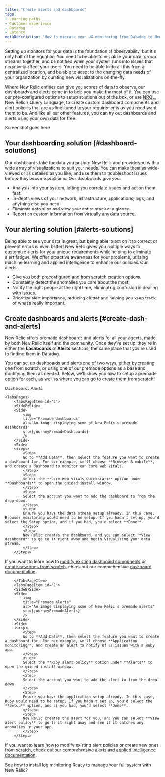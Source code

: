 ```yaml
---
title: "Create alerts and dashboards"
tags:
- Learning paths
- Customer experience
- Datadog
- Latency
metaDescription: "How to migrate your UX monitoring from Datadog to New Relic."
---
```




Setting up monitors for your data is the foundation of observability, but it's only half of the equation. You need to be able to visualize your data, group streams together, and be notified when your system runs into issues that negatively affect your users. You need to be able to do all this from a centralized location, and be able to adapt to the changing data needs of your organization by curating new visualizations on-the-fly. 

Where New Relic entities can give you scores of data to observe, our dashboards and alerts come in to help you make the most of it. You can use our pre-configured options to setup solutions out of the box, or use [NRQL](/docs/query-your-data/nrql-new-relic-query-language/get-started/introduction-nrql-new-relics-query-language/), New Relic's Query Language, to create custom dashboard components and alert policies that are as fine-tuned to your requirements as you need want them to be. And like all our other features, you can try out dashboards and alerts using your own data [for free](https://newrelic.com/signup).

Screenshot goes here

## Your dashboarding solution [#dashboard-solutions]

Our dashboards take the data you put into New Relic and provide you with a wide array of visualizations to suit your needs. You can make them as wide-viewed or as detailed as you like, and use them to troubleshoot issues before they become problems. Our dashboards give you:

* Analysis into your system, letting you correlate issues and act on them fast.
* In-depth views of your network, infrastructure, applications, logs, and anything else you need.
* Eliminate data silos and view your entire stack at a glance. 
* Report on custom information from virtually any data source.

## Your alerting solution [#alerts-solutions]

Being able to see your data is great, but being able to act on it to correct or prevent errors is even better! New Relic gives you multiple ways to customize alerts for your unique requirements while helping to eliminate alert fatigue. We offer proactive awareness for your problems, utilizing machine learning and applied intelligence to enhance our policies. Our alerts:

* Give you both preconfigured and from scratch creation options.
* Constantly detect the anomalies you care about the most. 
* Notify the right people at the right time, eliminating confusion in dealing with issues.
* Prioritize alert importance, reducing clutter and helping you keep track of what's really important.

## Create dashboards and alerts [#create-dash-and-alerts]

New Relic offers premade dashboards and alerts for all your agents, made by both New Relic itself and the community. Once they're set up, they're in either the **Dashboards** or **Alerts** sections, the same place that you're used to finding them in Datadog. 

You can set up dashboards and alerts one of two ways, either by creating one from scratch, or using one of our premade options as a base and modifying them as needed. Below, we'll show you how to setup a premade option for each, as well as where you can go to create them from scratch!

<Tabs>
	<TabsBar>
        <TabsBarItem id="1">
            Dashboards
        </TabsBarItem>
        <TabsBarItem id="2">
            Alerts
        </TabsBarItem>
    </TabsBar>

    <TabsPages>
        <TabsPageItem id="1">
        <SideBySide>
        <Side>
            <img
            title="Premade dashboards"
            alt="An image displaying some of New Relic's premade dashboards"
            src={journeyPremadeDashboards}
            />
        </Side>
        <Side>
        <Steps>
            <Step>
            Go to **Add Data**, then select the feature you want to create a dashboard for. For our example, we'll choose **Browser & mobile**, and create a dashboard to monitor our core web vitals.  
            </Step>
            <Step>
            Select the **Core Web Vitals Quickstart** option under **Dashboards** to open the guided install window.
            </Step>
            <Step>
            Select the account you want to add the dashboard to from the drop-down.
            </Step>
            <Step>
            Ensure you have the data stream setup already. In this case, Browser monitoring would need to be setup. If you hadn't set up, you'd select the Setup option, and if you had, you'd select **Done**.
            </Step>
            <Step>
            New Relic creates the dashboard, and you can select **View dashboard** to go to it right away and begin visualizing your data stream.
            </Step>
        </Steps>

If you want to learn how to [modify existing dashboard components](/docs/query-your-data/explore-query-data/dashboards/manage-your-dashboard/#dash-manage) or [create new ones from scratch](/docs/query-your-data/explore-query-data/dashboards/introduction-dashboards/#dashboards-create-new), check out our comprehensive [dashboard documentation](/docs/query-your-data/explore-query-data/dashboards/introduction-dashboards/).
        </Side>
        </SideBySide>

        </TabsPageItem>
        <TabsPageItem id="2">
        <SideBySide>
        <Side>
            <img
            title="Premade alerts"
            alt="An image displaying some of New Relic's premade alerts"
            src={journeyPremadeAlerts}
            />
        </Side>
        <Side>
        <Steps>
            <Step>
            Go to **Add Data**, then select the feature you want to create a dashboard for. For our example, we'll choose **Application monitoring**, and create an alert to notify of us issues with a Ruby app.  
            </Step>
            <Step>
            Select the **Ruby alert policy** option under **Alerts** to open the guided install window.
            </Step>
            <Step>
            Select the account you want to add the alert to from the drop-down.
            </Step>
            <Step>
            Ensure you have the application setup already. In this case, Ruby would need to be setup. If you hadn't set up, you'd select the **Setup** option, and if you had, you'd select **Done**.
            </Step>
            <Step>
            New Relic creates the alert for you, and you can select **View alert policy** to go to it right away and see if it catches any anomalies in your app.
            </Step>
        </Steps>

If you want to learn how to [modify existing alert policies](/docs/alerts-applied-intelligence/new-relic-alerts/alert-policies/create-edit-or-find-alert-policy/#quick-reference-policies) or [create new ones from scratch](/docs/alerts-applied-intelligence/new-relic-alerts/get-started/your-first-nrql-condition/), check out our comprehensive [alerts and applied intelligence documentation](/docs/alerts-applied-intelligence/overview/).
        </Side>
        </SideBySide>
    </TabsPages>
</Tabs>


<SideBySide>
    <Side>
        <DocTiles variant="labs">
            <DocTile
                path="/docs/journey-migration/migrating-logs/"
                label={{text: '⬅️ PREVIOUS', color: '#AFE2E3'}}    
            >
                See how to install log monitoring
            </DocTile>
        </DocTiles>
    </Side>
    <Side>
        <DocTiles variant="labs">
            <DocTile
                path="/docs/journey-migration/making-the-switch/"
                label={{text: 'NEXT ➡️', color: '#AFE2E3'}}    
            >
                Ready to manage your full system with New Relic?
            </DocTile>
        </DocTiles>
    </Side>
</SideBySide>